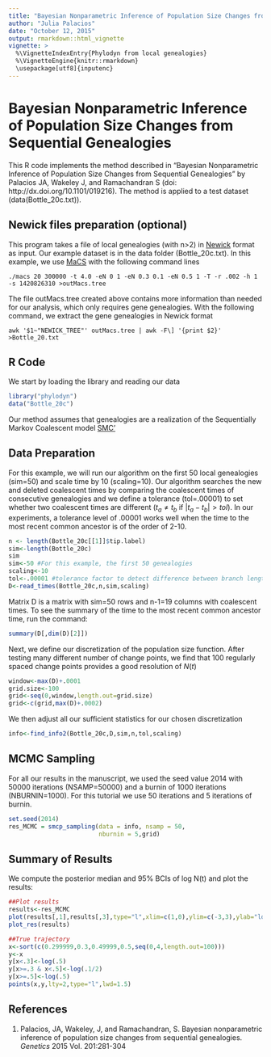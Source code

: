 ```yaml
---
title: "Bayesian Nonparametric Inference of Population Size Changes from Sequential Genealogies"
author: "Julia Palacios"
date: "October 12, 2015"
output: rmarkdown::html_vignette
vignette: >
  %\VignetteIndexEntry{Phylodyn from local genealogies}
  %\VignetteEngine{knitr::rmarkdown}
  \usepackage[utf8]{inputenc}
---
```


Bayesian Nonparametric Inference of Population Size Changes from Sequential Genealogies
==========================================================================


This R code implements the method described in "Bayesian Nonparametric Inference of Population Size Changes from Sequential Genealogies" by Palacios JA, Wakeley J, and Ramachandran S (doi: http://dx.doi.org/10.1101/019216). The method is applied to a test dataset (data(Bottle_20c.txt)).


**Newick files preparation (optional)**
----------------------------

This program takes a file of local genealogies (with n>2) in [Newick](http://evolution.genetics.washington.edu/phylip/newicktree.html) format as input. Our example dataset  is in the data folder (Bottle_20c.txt). In this example, we use [MaCS](https://code.google.com/p/macs/) with the following command lines

```
./macs 20 300000 -t 4.0 -eN 0 1 -eN 0.3 0.1 -eN 0.5 1 -T -r .002 -h 1 -s 1420826310 >outMacs.tree
```
The file outMacs.tree created above contains more information than needed for our analysis, which only requires gene genealogies. With the following command, we extract the gene genealogies in Newick format
```
awk '$1~"NEWICK_TREE"' outMacs.tree | awk -F\] '{print $2}' >Bottle_20.txt
```

**R Code**
---------------
We start by loading the library and reading our data
```r
library("phylodyn")
data("Bottle_20c")
```
Our method assumes that genealogies are a realization of the Sequentially Markov Coalescent model [SMC'](http://bmcgenet.biomedcentral.com/articles/10.1186/1471-2156-7-16)



**Data Preparation**
----------------------

For this example, we will run our algorithm on the first 50 local genealogies (sim=50) and scale time by 10 (scaling=10). Our algorithm searches the new and deleted coalescent times by comparing the coalescent times of consecutive genealogies and we define a tolerance (tol=.00001) to set whether two coalescent times are different ($t_{a} \neq t_{b}$ if $|t_{a}-t_{b}|>tol$). In our experiments, a tolerance level of .00001 works well when the time to the most recent common ancestor is of the order of 2-10. 

```r
n <- length(Bottle_20c[[1]]$tip.label)
sim<-length(Bottle_20c) 
sim
sim<-50 #For this example, the first 50 genealogies
scaling<-10
tol<-.00001 #tolerance factor to detect difference between branch lengths
D<-read_times(Bottle_20c,n,sim,scaling)
```

Matrix D is a matrix with sim=50 rows and n-1=19 columns with coalescent times. To see the summary of the time to the most recent common ancestor time, run the command:

```r
summary(D[,dim(D)[2]])
```

Next, we define our discretization of the population size function. After testing many different number of change points, we find that 100 regularly spaced change points provides a good resolution of $N(t)$

```r
window<-max(D)+.0001
grid.size<-100
grid<-seq(0,window,length.out=grid.size)
grid<-c(grid,max(D)+.0002)
```

We then adjust all our sufficient statistics for our chosen discretization  

```r
info<-find_info2(Bottle_20c,D,sim,n,tol,scaling)
```

**MCMC Sampling**
-----------------------

For all our results in the manuscript, we used the seed value 2014 with 50000 iterations (NSAMP=50000) and a burnin of 1000 iterations (NBURNIN=1000). For this tutorial we use 50 iterations and 5 iterations of burnin. 

```r
set.seed(2014)
res_MCMC = smcp_sampling(data = info, nsamp = 50,
                         nburnin = 5,grid)

```

**Summary of Results**
--------------------------

We compute the posterior median and 95% BCIs of log N(t) and plot the results:

```r

##Plot results
results<-res_MCMC
plot(results[,1],results[,3],type="l",xlim=c(1,0),ylim=c(-3,3),ylab="log N(t)",xlab="No generations",col="white")
plot_res(results) 

##True trajectory
x<-sort(c(0.299999,0.3,0.49999,0.5,seq(0,4,length.out=100)))
y<-x
y[x<.3]<-log(.5)
y[x>=.3 & x<.5]<-log(.1/2)
y[x>=.5]<-log(.5)
points(x,y,lty=2,type="l",lwd=1.5)

```  

References
---
1. Palacios, JA, Wakeley, J, and Ramachandran, S. Bayesian nonparametric inference of population size changes from sequential genealogies. *Genetics* 2015 Vol. 201:281-304


